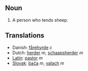 ==Noun==
# A person who tends sheep.

==Translations==
*Danish: [[fårehyrde]] ''c''
*Dutch: [[herder]] ''m'', [[schaapsherder]] ''m''
*[[Latin]]: [[pastor]] ''m''
*[[Slovak]]: [[bača]] ''m'', [[valach]] ''m''